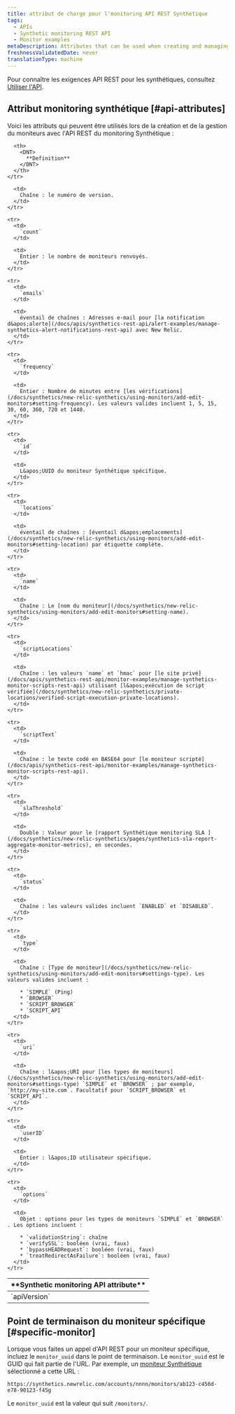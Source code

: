 ```yaml
---
title: attribut de charge pour l'monitoring API REST Synthétique
tags:
  - APIs
  - Synthetic monitoring REST API
  - Monitor examples
metaDescription: Attributes that can be used when creating and managing synthetic monitors via the REST API.
freshnessValidatedDate: never
translationType: machine
---
```


Pour connaître les exigences API REST pour les synthétiques, consultez [Utiliser l&apos;API](/docs/apis/synthetics-rest-api/monitor-examples/manage-synthetics-monitors-rest-api#use-api).

## Attribut monitoring synthétique [#api-attributes]

Voici les attributs qui peuvent être utilisés lors de la création et de la gestion du moniteurs avec l&apos;API REST du monitoring Synthétique :

<table>
  <thead>
    <tr>
      <th style={{ width: "200px" }}>
        <DNT>
          **Synthetic monitoring API attribute**
        </DNT>
      </th>

      <th>
        <DNT>
          **Definition**
        </DNT>
      </th>
    </tr>
  </thead>

  <tbody>
    <tr>
      <td>
        `apiVersion`
      </td>

      <td>
        Chaîne : le numéro de version.
      </td>
    </tr>

    <tr>
      <td>
        `count`
      </td>

      <td>
        Entier : le nombre de moniteurs renvoyés.
      </td>
    </tr>

    <tr>
      <td>
        `emails`
      </td>

      <td>
        éventail de chaînes : Adresses e-mail pour [la notification d&apos;alerte](/docs/apis/synthetics-rest-api/alert-examples/manage-synthetics-alert-notifications-rest-api) avec New Relic.
      </td>
    </tr>

    <tr>
      <td>
        `frequency`
      </td>

      <td>
        Entier : Nombre de minutes entre [les vérifications](/docs/synthetics/new-relic-synthetics/using-monitors/add-edit-monitors#setting-frequency). Les valeurs valides incluent 1, 5, 15, 30, 60, 360, 720 et 1440.
      </td>
    </tr>

    <tr>
      <td>
        `id`
      </td>

      <td>
        L&apos;UUID du moniteur Synthétique spécifique.
      </td>
    </tr>

    <tr>
      <td>
        `locations`
      </td>

      <td>
        éventail de chaînes : [éventail d&apos;emplacements](/docs/synthetics/new-relic-synthetics/using-monitors/add-edit-monitors#setting-location) par étiquette complète.
      </td>
    </tr>

    <tr>
      <td>
        `name`
      </td>

      <td>
        Chaîne : Le [nom du moniteur](/docs/synthetics/new-relic-synthetics/using-monitors/add-edit-monitors#setting-name).
      </td>
    </tr>

    <tr>
      <td>
        `scriptLocations`
      </td>

      <td>
        Chaîne : les valeurs `name` et `hmac` pour [le site privé](/docs/apis/synthetics-rest-api/monitor-examples/manage-synthetics-monitor-scripts-rest-api) utilisant [l&apos;exécution de script vérifiée](/docs/synthetics/new-relic-synthetics/private-locations/verified-script-execution-private-locations).
      </td>
    </tr>

    <tr>
      <td>
        `scriptText`
      </td>

      <td>
        Chaîne : le texte codé en BASE64 pour [le moniteur scripté](/docs/apis/synthetics-rest-api/monitor-examples/manage-synthetics-monitor-scripts-rest-api).
      </td>
    </tr>

    <tr>
      <td>
        `slaThreshold`
      </td>

      <td>
        Double : Valeur pour le [rapport Synthétique monitoring SLA ](/docs/synthetics/new-relic-synthetics/pages/synthetics-sla-report-aggregate-monitor-metrics), en secondes.
      </td>
    </tr>

    <tr>
      <td>
        `status`
      </td>

      <td>
        Chaîne : les valeurs valides incluent `ENABLED` et `DISABLED`.
      </td>
    </tr>

    <tr>
      <td>
        `type`
      </td>

      <td>
        Chaîne : [Type de moniteur](/docs/synthetics/new-relic-synthetics/using-monitors/add-edit-monitors#settings-type). Les valeurs valides incluent :

        * `SIMPLE` (Ping)
        * `BROWSER`
        * `SCRIPT_BROWSER`
        * `SCRIPT_API`
      </td>
    </tr>

    <tr>
      <td>
        `uri`
      </td>

      <td>
        Chaîne : l&apos;URI pour [les types de moniteurs](/docs/synthetics/new-relic-synthetics/using-monitors/add-edit-monitors#settings-type) `SIMPLE` et `BROWSER` ; par exemple, `http://my-site.com`. Facultatif pour `SCRIPT_BROWSER` et `SCRIPT_API`.
      </td>
    </tr>

    <tr>
      <td>
        `userID`
      </td>

      <td>
        Entier : l&apos;ID utilisateur spécifique.
      </td>
    </tr>

    <tr>
      <td>
        `options`
      </td>

      <td>
        Objet : options pour les types de moniteurs `SIMPLE` et `BROWSER` . Les options incluent :

        * `validationString`: chaîne
        * `verifySSL`: booléen (vrai, faux)
        * `bypassHEADRequest`: booléen (vrai, faux)
        * `treatRedirectAsFailure`: booléen (vrai, faux)
      </td>
    </tr>
  </tbody>
</table>

## Point de terminaison du moniteur spécifique [#specific-monitor]

Lorsque vous faites un appel d&apos;API REST pour un moniteur spécifique, incluez le `monitor_uuid` dans le point de terminaison. Le `monitor_uuid` est le GUID qui fait partie de l&apos;URL. Par exemple, un [moniteur Synthétique](/docs/synthetics/new-relic-synthetics/pages/synthetics-overview-page-view-monitors-performance) sélectionné a cette URL :

```
https://synthetics.newrelic.com/accounts/nnnn/monitors/ab123-c456d-e78-90123-f45g
```

Le `monitor_uuid` est la valeur qui suit `/monitors/`.
